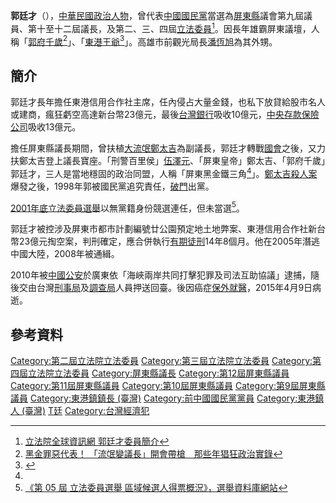 {{BLPsources|time=2022-05-10T02:34:56+00:00}}
{{Infobox_officeholder
| name = 郭廷才
| image name =
| width = 
| now = 中華民國政治人士 
| period = 
| Sex = 男 
| Native place = 
| date of birth = {{Birth date |1936|9|28}}
| date of death = {{death date and age|2015|4|9|1936|9|28}}
| party = 
| place of birth = {{TWN-JPN}}[[高雄州|高雄州]][[東港郡|東港郡]][[東港街|東港街]]（今[[屏東縣|屏東縣]][[東港鎮_(臺灣)|東港鎮]]）
| party = {{Kmt|25px}}(-1998，因[[鄭太吉|鄭太吉案]]而被開除黨籍)
| place of death = {{TWN}}
| nationality = {{ROC}}
| educate = 
*美國加州聯合大學企管系畢業
*革命實踐研究院結業
*四十四年乙種特考及格
| past = 
*屏東縣東港鎮第六、七屆鎮長
*屏東縣議會第九至十二屆議員
*屏東縣議會第十至十二屆議長
*第二屆立法委員（{{Kmt|19px}}）<br><span style="color: blue;">(1993年-1996年)</span>
*第三屆立法委員（{{Kmt|19px}}）<br><span style="color: blue;">(1996年-1999年)</span>
*第四屆立法委員（{{Kmt|19px}}）<br><span style="color: blue;">(1999年-2002年)</span>
}}
'''郭廷才'''（{{bd|1936年|9月28日|2015年|4月9日|catIdx=Guo郭}}），[[中華民國|中華民國]][[政治人物|政治人物]]，曾代表[[中國國民黨|中國國民黨]]當選為[[屏東縣|屏東縣]]議會第九屆議員、第十至十二屆議長，及第二、三、四屆[[立法委員|立法委員]]<ref>[http://www.ly.gov.tw/ly/01_introduce/0103_leg/leg_main/leg_ver01_01.jsp?ItemNO=01030100&lgno=00107&stage=4 立法院全球資訊網 郭廷才委員簡介]</ref>。因長年雄霸屏東議壇，人稱「[[王爺千歲信仰|郭府千歲]]<ref name=黑金罪>[https://www.eracom.com.tw/EraNews/Home/political/2021-10-22/614399.html 黑金罪惡代表！ 「流氓變議長」開會帶槍　那些年猖狂政治實錄]</ref>」、「[[東港迎王平安祭典|東港王爺]]<ref>{{Cite web |url=https://tw.news.yahoo.com/%E8%B5%B7%E5%BA%95%E5%AE%B6%E6%97%8F%E9%BB%91%E6%AD%B7%E5%8F%B2-%E6%BD%98%E6%81%86%E6%97%AD-%E8%88%85%E8%88%85-%E6%9B%9D%E5%85%89-131010925.html |title=起底家族黑歷史！潘恆旭「舅舅」曝光 |access-date=2021-09-21 |archive-date=2021-09-21 |archive-url=https://web.archive.org/web/20210921055035/https://tw.news.yahoo.com/%E8%B5%B7%E5%BA%95%E5%AE%B6%E6%97%8F%E9%BB%91%E6%AD%B7%E5%8F%B2-%E6%BD%98%E6%81%86%E6%97%AD-%E8%88%85%E8%88%85-%E6%9B%9D%E5%85%89-131010925.html |dead-url=no }}</ref>」。高雄市前觀光局長[[潘恆旭|潘恆旭]]為其外甥。

==簡介==
郭廷才長年擔任東港信用合作社主席，任內侵占大量金錢，也私下放貸給股市名人或建商，瘋狂虧空高達新台幣23億元，最後[[台灣銀行|台灣銀行]]吸收10億元，[[中央存款保險公司|中央存款保險公司]]吸收13億元。

擔任屏東縣議長期間，曾扶植[[流氓|大流氓]][[鄭太吉|鄭太吉]]為副議長，郭廷才轉戰[[立法院|國會]]之後，又力扶鄭太吉登上議長寶座。「刑警百里侯」[[伍澤元|伍澤元]]、「屏東皇帝」鄭太吉、「郭府千歲」郭廷才，三人是當地穩固的政治同盟，人稱「屏東黑金鐵三角<ref name=黑金罪/>」。[[鄭太吉|鄭太吉殺人案]]爆發之後，1998年郭被國民黨追究責任，[[破門|破門]]出黨。

[[2001年中華民國立法委員選舉|2001年底立法委員選舉]]以無黨籍身份競選連任，但未當選<ref>[http://210.69.23.140/vote3.asp?pass1=B2001A0000000000aaa 《第 05 屆 立法委員選舉 區域候選人得票概況》，選舉資料庫網站]{{dead link|date=十月 2017 |bot=InternetArchiveBot }}</ref>。

郭廷才被控涉及屏東市都市計劃編號廿公園預定地土地弊案、東港信用合作社新台幣23億元掏空案，判刑確定，應合併執行[[有期徒刑|有期徒刑]]14年8個月。他在2005年潛逃中國大陸，2008年被通緝。

2010年被[[中國公安|中國公安]]於廣東依「海峽兩岸共同打擊犯罪及司法互助協議」逮捕，隨後交由台灣[[內政部警政署刑事警察局|刑事局]]及[[法務部調查局|調查局]]人員押送回臺。後因癌症[[保外就醫|保外就醫]]，2015年4月9日病逝。

==參考資料==
<div class="references-small">
<references />
</div>


{{DEFAULTSORT:Guo郭}}
[[Category:第二屆立法院立法委員|Category:第二屆立法院立法委員]]
[[Category:第三屆立法院立法委員|Category:第三屆立法院立法委員]]
[[Category:第四屆立法院立法委員|Category:第四屆立法院立法委員]]
[[Category:屏東縣議長|Category:屏東縣議長]]
[[Category:第12屆屏東縣議員|Category:第12屆屏東縣議員]]
[[Category:第11屆屏東縣議員|Category:第11屆屏東縣議員]]
[[Category:第10屆屏東縣議員|Category:第10屆屏東縣議員]]
[[Category:第9屆屏東縣議員|Category:第9屆屏東縣議員]]
[[Category:東港鎮鎮長_(臺灣)|Category:東港鎮鎮長 (臺灣)]]
[[Category:前中國國民黨黨員|Category:前中國國民黨黨員]]
[[Category:東港鎮人_(臺灣)|Category:東港鎮人 (臺灣)]]
[[Category:郭姓|T廷]]
[[Category:台灣經濟犯|Category:台灣經濟犯]]